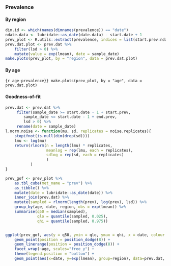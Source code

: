 ### Prevalence {.tabset}

#### By region
```r
dim.id <- which(names(dimnames(prevalence)) == "date")
ndate.data <- lubridate::as_date(date.data) - start.date + 1
prev_plot <- R.utils::extract(prevalence, indices = list(start.prev:ndate.data), dims = dim.id)
prev.dat.plot <- prev.dat %>%
    filter(lsd > 0) %>%
    mutate(value = exp(lmean), date = sample_date)
make.plots(prev_plot, by = "region", data = prev.dat.plot)
```

#### By age
```{r age-prevalence}}
make.plots(prev_plot, by = "age", data = prev.dat.plot)
```

#### Goodness-of-fit
```r
prev.dat <- prev.dat %>%
	 filter(sample_date >= start.date - 1 + start.prev,
	 	sample_date <= start.date - 1 + end.prev,
		lsd > 0) %>%
	 rename(date = sample_date)
l.norm.noise <- function(mu, sd, replicates = noise.replicates){
    stopifnot(is.null(dim(drop(sd))))
    lmu <- log(mu)
    return(rlnorm(n = length(lmu) * replicates,
                  meanlog = rep(lmu, each = replicates),
                  sdlog = rep(sd, each = replicates)
                  )
           )
}

prev_gof <- prev_plot %>%
    as.tbl_cube(met_name = "prev") %>%
    as_tibble() %>%
    mutate(date = lubridate::as_date(date)) %>%
    inner_join(prev.dat) %>%
    mutate(sampled = rlnorm(length(prev), log(prev), lsd)) %>%
    group_by(age, date, region, obs = exp(lmean)) %>%
    summarise(q50 = median(sampled),
              qlo = quantile(sampled, 0.025),
              qhi = quantile(sampled, 0.975))


ggplot(prev_gof, aes(y = q50, ymin = qlo, ymax = qhi, x = date, colour = region, group = region)) +
    geom_point(position = position_dodge(8)) +
    geom_linerange(position = position_dodge(8)) +
    facet_wrap(~age, scales="free_y") +
    theme(legend.position = "bottom") +
    geom_point(aes(x=date, y=exp(lmean), group=region), data=prev.dat, colour="black", inherit.aes=FALSE, position=position_dodge(8))
```

<!-- ### Cumulative hospitalisations {.tabset} -->

<!-- #### By region -->
<!-- ```{r} -->
<!-- make.plots(cum_case, by = "region") -->
<!-- ``` -->

<!-- #### By age -->
<!-- ```{r} -->
<!-- make.plots(cum_case, by = "age") -->
<!-- ``` -->
